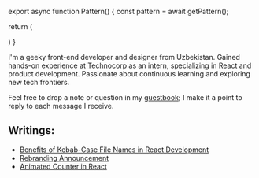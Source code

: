 
export async function Pattern() {
  const pattern = await getPattern();

return (

<div className="my-4 crt scanlines rounded-md">
  <MDX source={pattern?.pattern} />
</div>
) }

<Name />

I'm a geeky front-end developer and designer from Uzbekistan. Gained hands-on experience at [Technocorp](/work) as an intern, specializing in [React](/p/stack) and product development. Passionate about continuous learning and exploring new tech frontiers.

Feel free to drop a note or question in my [guestbook](/guestbook); I make it a point to reply to each message I receive.

## Writings:

- [Benefits of Kebab-Case File Names in React Development](/p/kebab-case)
- [Rebranding Announcement](/p/rebranding)
- [Animated Counter in React](/p/animated-counter)

